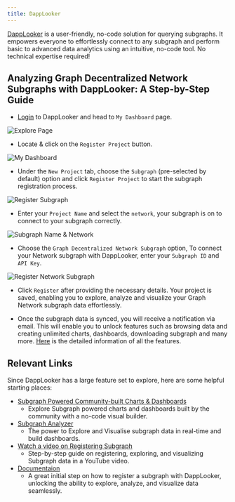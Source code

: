 ```yaml
---
title: DappLooker
---
```


[DappLooker](https://dapplooker.com/) is a user-friendly, no-code solution for querying subgraphs. It empowers everyone to effortlessly connect to any subgraph and perform basic to advanced data analytics using an intuitive, no-code tool. No technical expertise required!

## Analyzing Graph Decentralized Network Subgraphs with DappLooker: A Step-by-Step Guide

- [Login](https://dapplooker.com/user/login) to DappLooker and head to `My Dashboard` page.

![Explore Page](/img/Dicover_page_with_myDashboard_Highlight.jpeg)

- Locate & click on the `Register Project` button.

![My Dashboard](/img/My_dashboard_register_project_highlight.jpeg)

- Under the `New Project` tab, choose the `Subgraph` (pre-selected by default) option and click `Register Project` to start the subgraph registration process.

![Register Subgraph](/img/register_subgraph.jpeg)

- Enter your `Project Name` and select the `network`, your subgraph is on to connect to your subgraph correctly.

![Subgraph Name & Network](/img/project_name_on_regsiter_subgraph.jpeg)

- Choose the `Graph Decentralized Network Subgraph` option, To connect your Network subgraph with DappLooker, enter your `Subgraph ID` and `API Key`.

![Register Network Subgraph](/img/register_network_subgraph.jpeg)

- Click `Register` after providing the necessary details. Your project is saved, enabling you to explore, analyze and visualize your Graph Network subgraph data effortlessly.

- Once the subgraph data is synced, you will receive a notification via email. This will enable you to unlock features such as browsing data and creating unlimited charts, dashboards, downloading subgraph and many more. [Here](https://docs.dapplooker.com/analytics) is the detailed information of all the features.

## Relevant Links

Since DappLooker has a large feature set to explore, here are some helpful starting places:

- [Subgraph Powered Community-built Charts & Dashboards ](https://dapplooker.com/browse/dashboards?sort=popular&tags=thegraph&pg=1)
  - Explore Subgraph powered charts and dashboards built by the community with a no-code visual builder.
- [Subgraph Analyzer](https://dapplooker.com/subgraph-analyzer)
  - The power to Explore and Visualise subgraph data in real-time and build dashboards.
- [Watch a video on Registering Subgraph](https://youtu.be/X8v9REte5uM?si=SMrFOyX-5bGVmSuT)
  - Step-by-step guide on registering, exploring, and visualizing Subgraph data in a YouTube video.
- [Documentaion](https://docs.dapplooker.com/)
  - A great initial step on how to register a subgraph with DappLooker, unlocking the ability to explore, analyze, and visualize data seamlessly.
